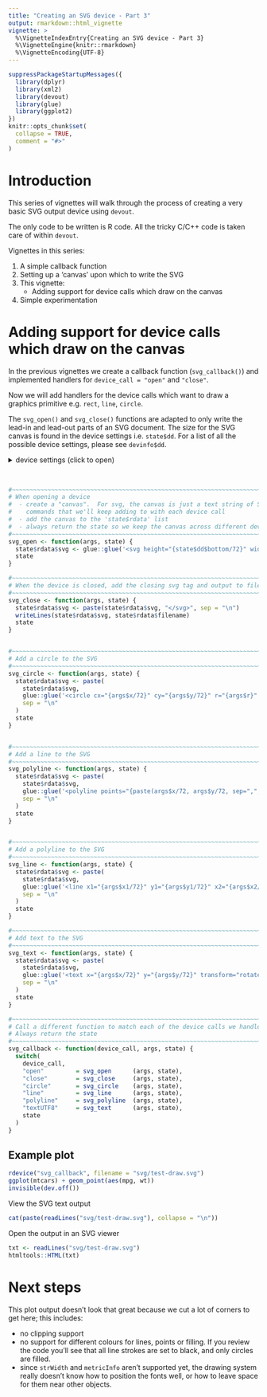 ```yaml
---
title: "Creating an SVG device - Part 3"
output: rmarkdown::html_vignette
vignette: >
  %\VignetteIndexEntry{Creating an SVG device - Part 3}
  %\VignetteEngine{knitr::rmarkdown}
  %\VignetteEncoding{UTF-8}
---
```


```r
suppressPackageStartupMessages({
  library(dplyr)
  library(xml2)
  library(devout)
  library(glue)
  library(ggplot2)
})
knitr::opts_chunk$set(
  collapse = TRUE,
  comment = "#>"
)
```


Introduction
==============================================================================

This series of vignettes will walk through the process of creating a very basic SVG
output device using `devout`.

The only code to be written is R code.  All the tricky C/C++ code is taken care
of within `devout`.

Vignettes in this series:

1. A simple callback function
2. Setting up a 'canvas' upon which to write the SVG
3. This vignette:
    * Adding support for device calls which draw on the canvas
4. Simple experimentation



Adding support for device calls which draw on the canvas
==============================================================================

In the previous vignettes we create a callback function (`svg_callback()`) and
implemented handlers for `device_call = "open"` and `"close"`.

Now we will add handlers for the device calls which want to draw a graphics 
primitive e.g. `rect`, `line`, `circle`.

The `svg_open()` and `svg_close()` functions are adapted to only write the lead-in
and lead-out parts of an SVG document.  The size for the SVG canvas is found 
in the device settings i.e. `state$dd`.  For a list of all the possible device settings, 
please see `devinfo$dd`.

<details closed>

<summary> <span title='dd info'> device settings (click to open) </summary> 

```r
devinfo$dd %>%
  knitr::kable(caption = "Device settings")
```

</details><br />


```r
#~~~~~~~~~~~~~~~~~~~~~~~~~~~~~~~~~~~~~~~~~~~~~~~~~~~~~~~~~~~~~~~~~~~~~~~~~~~~~
# When opening a device
#  - create a "canvas".  For svg, the canvas is just a text string of SVG 
#    commands that we'll keep adding to with each device call
#  - add the canvas to the 'state$rdata' list
#  - always return the state so we keep the canvas across different device calls
#~~~~~~~~~~~~~~~~~~~~~~~~~~~~~~~~~~~~~~~~~~~~~~~~~~~~~~~~~~~~~~~~~~~~~~~~~~~~~
svg_open <- function(args, state) {
  state$rdata$svg <- glue::glue('<svg height="{state$dd$bottom/72}" width="{state$dd$right/72}">')
  state
}

#~~~~~~~~~~~~~~~~~~~~~~~~~~~~~~~~~~~~~~~~~~~~~~~~~~~~~~~~~~~~~~~~~~~~~~~~~~~~~
# When the device is closed, add the closing svg tag and output to file
#~~~~~~~~~~~~~~~~~~~~~~~~~~~~~~~~~~~~~~~~~~~~~~~~~~~~~~~~~~~~~~~~~~~~~~~~~~~~~
svg_close <- function(args, state) {  
  state$rdata$svg <- paste(state$rdata$svg, "</svg>", sep = "\n")
  writeLines(state$rdata$svg, state$rdata$filename)
  state
}


#~~~~~~~~~~~~~~~~~~~~~~~~~~~~~~~~~~~~~~~~~~~~~~~~~~~~~~~~~~~~~~~~~~~~~~~~~~~~~
# Add a circle to the SVG
#~~~~~~~~~~~~~~~~~~~~~~~~~~~~~~~~~~~~~~~~~~~~~~~~~~~~~~~~~~~~~~~~~~~~~~~~~~~~~
svg_circle <- function(args, state) {
  state$rdata$svg <- paste(
    state$rdata$svg,
    glue::glue('<circle cx="{args$x/72}" cy="{args$y/72}" r="{args$r}" stroke="black" fill="black" />'),
    sep = "\n"
  )
  state
}


#~~~~~~~~~~~~~~~~~~~~~~~~~~~~~~~~~~~~~~~~~~~~~~~~~~~~~~~~~~~~~~~~~~~~~~~~~~~~~
# Add a line to the SVG
#~~~~~~~~~~~~~~~~~~~~~~~~~~~~~~~~~~~~~~~~~~~~~~~~~~~~~~~~~~~~~~~~~~~~~~~~~~~~~
svg_polyline <- function(args, state) {
  state$rdata$svg <- paste(
    state$rdata$svg,
    glue::glue('<polyline points="{paste(args$x/72, args$y/72, sep=",", collapse = " ")}" stroke="black"  fill = "none" />'),
    sep = "\n"
  )
  state
}


#~~~~~~~~~~~~~~~~~~~~~~~~~~~~~~~~~~~~~~~~~~~~~~~~~~~~~~~~~~~~~~~~~~~~~~~~~~~~~
# Add a polyline to the SVG
#~~~~~~~~~~~~~~~~~~~~~~~~~~~~~~~~~~~~~~~~~~~~~~~~~~~~~~~~~~~~~~~~~~~~~~~~~~~~~
svg_line <- function(args, state) {
  state$rdata$svg <- paste(
    state$rdata$svg,
    glue::glue('<line x1="{args$x1/72}" y1="{args$y1/72}" x2="{args$x2/72}" y2="{args$y2/72}" stroke="black"  fill = "none" />'),
    sep = "\n"
  )
  state
}

#~~~~~~~~~~~~~~~~~~~~~~~~~~~~~~~~~~~~~~~~~~~~~~~~~~~~~~~~~~~~~~~~~~~~~~~~~~~~~
# Add text to the SVG
#~~~~~~~~~~~~~~~~~~~~~~~~~~~~~~~~~~~~~~~~~~~~~~~~~~~~~~~~~~~~~~~~~~~~~~~~~~~~~
svg_text <- function(args, state) {
  state$rdata$svg <- paste(
    state$rdata$svg,
    glue::glue('<text x="{args$x/72}" y="{args$y/72}" transform="rotate({-args$rot}, {args$x/72}, {args$y/72})" fill="black">{args$str}</text>'),
    sep = "\n"
  )
  state
}

#~~~~~~~~~~~~~~~~~~~~~~~~~~~~~~~~~~~~~~~~~~~~~~~~~~~~~~~~~~~~~~~~~~~~~~~~~~~~~
# Call a different function to match each of the device calls we handle.
# Always return the state
#~~~~~~~~~~~~~~~~~~~~~~~~~~~~~~~~~~~~~~~~~~~~~~~~~~~~~~~~~~~~~~~~~~~~~~~~~~~~~
svg_callback <- function(device_call, args, state) {
  switch(
    device_call,
    "open"         = svg_open      (args, state),
    "close"        = svg_close     (args, state),
    "circle"       = svg_circle    (args, state),
    "line"         = svg_line      (args, state),
    "polyline"     = svg_polyline  (args, state),
    "textUTF8"     = svg_text      (args, state),
    state
  )
}
```


## Example plot 

```r
rdevice("svg_callback", filename = "svg/test-draw.svg") 
ggplot(mtcars) + geom_point(aes(mpg, wt))
invisible(dev.off())
```



View the SVG text output

```r
cat(paste(readLines("svg/test-draw.svg"), collapse = "\n"))
```

Open the output in an SVG viewer

```r
txt <- readLines("svg/test-draw.svg")
htmltools::HTML(txt)
```



# Next steps

This plot output doesn't look that great because we cut a lot of corners to get here; this includes:

* no clipping support
* no support for different colours for lines, points or filling. If you review
  the code you'll see that all line strokes are set to black, and only
  circles are filled.
* since `strWidth` and `metricInfo` aren't supported yet, the drawing system
  really doesn't know how to position the fonts well, or how to leave space for them
  near other objects.
  









